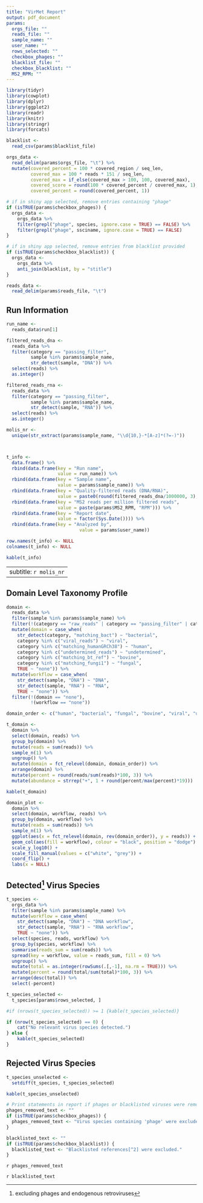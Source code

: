 ```yaml
---
title: "VirMet Report"
output: pdf_document
params:
  orgs_file: ""
  reads_file: ""
  sample_name: ""
  user_name: ""
  rows_selected: ""
  checkbox_phages: ""
  blacklist_file: ""
  checkbox_blacklist: ""
  MS2_RPM: ""
---
```


```r
library(tidyr)
library(cowplot)
library(dplyr)
library(ggplot2)
library(readr)
library(knitr)
library(stringr)
library(forcats)
```

```r
blacklist <-
  read_csv(params$blacklist_file)

orgs_data <-
  read_delim(params$orgs_file, "\t") %>%
  mutate(covered_percent = 100 * covered_region / seq_len,
         covered_max = 100 * reads * 151 / seq_len,
         covered_max = if_else(covered_max > 100, 100, covered_max),
         covered_score = round(100 * covered_percent / covered_max, 1),
         covered_percent = round(covered_percent, 1))

# if in shiny app selected, remove entries containing "phage"
if (isTRUE(params$checkbox_phages)) {
  orgs_data <-
    orgs_data %>%
    filter(grepl("phage", species, ignore.case = TRUE) == FALSE) %>%
    filter(grepl("phage", ssciname, ignore.case = TRUE) == FALSE)
}

# if in shiny app selected, remove entries from blacklist provided
if (isTRUE(params$checkbox_blacklist)) {
  orgs_data <-
    orgs_data %>%
    anti_join(blacklist, by = "stitle")
}

reads_data <-
  read_delim(params$reads_file, "\t")
```

## Run Information
```r
run_name <-
  reads_data$run[1]

filtered_reads_dna <-
  reads_data %>%
  filter(category == "passing_filter",
         sample %in% params$sample_name,
         str_detect(sample, "DNA")) %>%
  select(reads) %>%
  as.integer()

filtered_reads_rna <-
  reads_data %>%
  filter(category == "passing_filter",
         sample %in% params$sample_name,
         str_detect(sample, "RNA")) %>%
  select(reads) %>%
  as.integer()

molis_nr <-
  unique(str_extract(params$sample_name, "\\d{10,}-*[A-z]*(?=-)"))



t_info <-
  data.frame() %>%
  rbind(data.frame(key = "Run name",
                   value = run_name)) %>%
  rbind(data.frame(key = "Sample name",
                   value = params$sample_name)) %>%
  rbind(data.frame(key = "Quality-filtered reads (DNA/RNA)",
                   value = paste0(round(filtered_reads_dna/1000000, 3), "/", round(filtered_reads_rna/1000000, 3), " M"))) %>%
  rbind(data.frame(key = "MS2 reads per million filtered reads",
                   value = paste(params$MS2_RPM, "RPM"))) %>%
  rbind(data.frame(key = "Report date",
                   value = factor(Sys.Date()))) %>%
  rbind(data.frame(key = "Analyzed by",
                           value = params$user_name))

row.names(t_info) <- NULL
colnames(t_info) <- NULL

kable(t_info)
```

---
subtitle: `r molis_nr`
---

## Domain Level Taxonomy Profile
```r
domain <-
  reads_data %>%
  filter(sample %in% params$sample_name) %>%
  filter(!(category == "raw_reads" | category == "passing_filter" | category == "reads_to_blast")) %>%
  mutate(domain = case_when(
    str_detect(category, "matching_bact") ~ "bacterial",
    category %in% c("viral_reads") ~ "viral",
    category %in% c("matching_humanGRCh38") ~ "human",
    category %in% c("undetermined_reads") ~ "undetermined",
    category %in% c("matching_bt_ref") ~ "bovine",
    category %in% c("matching_fungi1") ~ "fungal",
    TRUE ~ "none")) %>%
  mutate(workflow = case_when(
    str_detect(sample, "DNA") ~ "DNA",
    str_detect(sample, "RNA") ~ "RNA",
    TRUE ~ "none")) %>%
  filter(!(domain == "none"),
         !(workflow == "none"))

domain_order <- c("human", "bacterial", "fungal", "bovine", "viral", "undetermined")

t_domain <-
  domain %>%
  select(domain, reads) %>%
  group_by(domain) %>%
  mutate(reads = sum(reads)) %>%
  sample_n(1) %>%
  ungroup() %>%
  mutate(domain = fct_relevel(domain, domain_order)) %>%
  arrange(domain) %>%
  mutate(percent = round(reads/sum(reads)*100, 3)) %>%
  mutate(abundance = strrep("+", 1 + round(percent/max(percent)*19)))

kable(t_domain)

domain_plot <-
  domain %>%
  select(domain, workflow, reads) %>%
  group_by(domain, workflow) %>%
  mutate(reads = sum(reads)) %>%
  sample_n(1) %>%
  ggplot(aes(x = fct_relevel(domain, rev(domain_order)), y = reads)) +
  geom_col(aes(fill = workflow), colour = "black", position = "dodge") +
  scale_y_log10() +
  scale_fill_manual(values = c("white", "grey")) +
  coord_flip() +
  labs(x = NULL)
```

## Detected[^1] Virus Species

```r
t_species <-
  orgs_data %>%
  filter(sample %in% params$sample_name) %>%
  mutate(workflow = case_when(
    str_detect(sample, "DNA") ~ "DNA workflow",
    str_detect(sample, "RNA") ~ "RNA workflow",
    TRUE ~ "none")) %>%
  select(species, reads, workflow) %>%
  group_by(species, workflow) %>%
  summarise(reads_sum = sum(reads)) %>%
  spread(key = workflow, value = reads_sum, fill = 0) %>%
  ungroup() %>%
  mutate(total = as.integer(rowSums(.[,-1], na.rm = TRUE))) %>%
  mutate(percent = round(total/sum(total)*100, 3)) %>%
  arrange(desc(total)) %>%
  select(-percent)

t_species_selected <-
  t_species[params$rows_selected, ]

#if (nrows(t_species_selected)) >= 1 {kable(t_species_selected)}

if (nrow(t_species_selected) == 0) {
    cat("No relevant virus species detected.")
} else {
    kable(t_species_selected)
}

```

[^1]: excluding phages and endogenous retroviruses

\newpage

## Rejected Virus Species
```r
t_species_unselected <-
  setdiff(t_species, t_species_selected)

kable(t_species_unselected)
```

```r
# Print statements in report if phages or blacklisted viruses were removed
phages_removed_text <- ""
if (isTRUE(params$checkbox_phages)) {
  phages_removed_text <- "Virus species containing 'phage' were excluded."
}

blacklisted_text <- ""
if (isTRUE(params$checkbox_blacklist)) {
  blacklisted_text <- "Blacklisted references[^2] were excluded."
}

```

`r phages_removed_text`

`r blacklisted_text`

[^2]: false annotated references